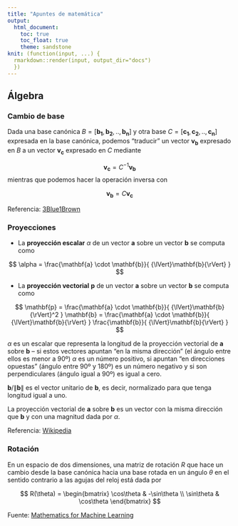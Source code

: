 ```yaml
---
title: "Apuntes de matemática"
output: 
  html_document:
    toc: true
    toc_float: true
    theme: sandstone
knit: (function(input, ...) {
  rmarkdown::render(input, output_dir="docs") 
  })
---
```


Álgebra
-------

### Cambio de base

Dada una base canónica $B = [\mathbf{b_1},\mathbf{b_2},..,\mathbf{b_n}]$ y otra base $C = [\mathbf{c_1},\mathbf{c_2},..,\mathbf{c_n}]$ expresada en la base canónica, podemos "traducir" un vector $\mathbf{v_b}$ expresado en $B$ a un vector $\mathbf{v_c}$ expresado en $C$ mediante

$$ \mathbf{v_c} = C^{-1}\mathbf{v_b}  $$
mientras que podemos hacer la operación inversa con

$$ \mathbf{v_b} = C\mathbf{v_c} $$

Referencia: [3Blue1Brown](https://www.youtube.com/watch?v=P2LTAUO1TdA)

### Proyecciones

- La **proyección escalar** $\alpha$ de un vector $\mathbf{a}$ sobre un vector $\mathbf{b}$ se computa como 

$$ \alpha = \frac{\mathbf{a} \cdot \mathbf{b}}{ {\lVert}\mathbf{b}{\rVert} }  $$

- La **proyección vectorial** $\mathbf{p}$ de un vector $\mathbf{a}$ sobre un vector $\mathbf{b}$ se computa como 

$$ \mathbf{p} = \frac{\mathbf{a} \cdot \mathbf{b}}{ {\lVert}\mathbf{b}{\rVert}^2 } \mathbf{b} = \frac{\mathbf{a} \cdot \mathbf{b}}{ {\lVert}\mathbf{b}{\rVert} } \frac{\mathbf{b}}{ {\lVert}\mathbf{b}{\rVert} }  $$

$\alpha$ es un escalar que representa la longitud de la proyección vectorial de $\mathbf{a}$ sobre $\mathbf{b}$ -- si estos vectores apuntan "en la misma dirección" (el ángulo entre ellos es menor a 90º) $\alpha$ es un número positivo, si apuntan "en direcciones opuestas" (ángulo entre 90º y 180º) es un número negativo y si son perpendiculares (ángulo igual a 90º) es igual a cero.  

$\mathbf{b} / \lVert\mathbf{b}\rVert$ es el vector unitario de $\mathbf{b}$, es decir, normalizado para que tenga longitud igual a uno.

La proyección vectorial de $\mathbf{a}$ sobre $\mathbf{b}$ es un vector con la misma dirección que $\mathbf{b}$ y con una magnitud dada por $\alpha$.

Referencia: [Wikipedia](https://en.wikipedia.org/wiki/Vector_projection)

### Rotación

En un espacio de dos dimensiones, una matriz de rotación $R$ que hace un cambio desde la base canónica hacia una base rotada en un ángulo $\theta$ en el sentido contrario a las agujas del reloj está dada por

$$ R(\theta) = \begin{bmatrix} 
\cos\theta & -\sin\theta \\ 
\sin\theta & \cos\theta 
\end{bmatrix} $$

Fuente: [Mathematics for Machine Learning](https://mml-book.github.io/book/mml-book.pdf)
